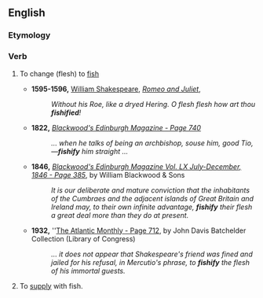==English==
{{Webster 1913}}

===Etymology===
{{suffix|fish|ify}}

===Verb===
{{en-verb|fishifies|fishifying|fishified|fishified}}

# {{context|transitive|lang=en}} To change (flesh) to [[fish]]
#* '''1595-1596,''' [[w:William Shakespeare|William Shakespeare]], ''[[s:Romeo and Juliet|Romeo and Juliet]]'', 
#*: ''Without his Roe, like a dryed Hering. O flesh flesh how art thou '''fishified'''!''
#* '''1822,''' ''[http://books.google.com/books?id=kvwAAAAAYAAJ&pg=PA740&dq=%22fishify%22 Blackwood's Edinburgh Magazine - Page 740]''
#*: ''... when he talks of being an archbishop, souse him, good Tio,—'''fishify''' him straight ...''
#* '''1846,''' ''[http://books.google.com/books?id=SxaWmRQRQngC&pg=PA385&dq=%22fishify%22 Blackwood's Edinburgh Magazine Vol. LX July-December, 1846 - Page 385]'', by William Blackwood & Sons
#*: ''It is our deliberate and mature conviction that the inhabitants of the Cumbraes and the adjacent islands of Great Britain and Ireland may, to their own infinite advantage, '''fishify''' their flesh a great deal more than they do at present.''
#* '''1932,''' ''[http://books.google.com/books?id=E0ARAAAAMAAJ&dq=%22fishify%22 The Atlantic Monthly - Page 712], by John Davis Batchelder Collection (Library of Congress)
#*: ''... it does not appear that Shakespeare's friend was fined and jailed for his refusal, in Mercutio's phrase, to '''fishify''' the flesh of his immortal guests.''
# To [[supply]] with fish.